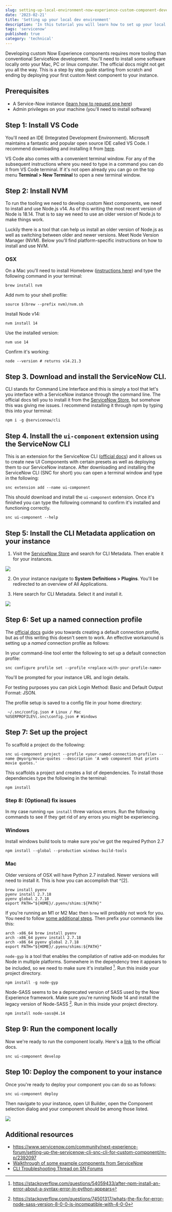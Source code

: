 ```yaml
---
slug: setting-up-local-environment-now-experience-custom-component-development
date: '2023-02-21'
title: 'Setting up your local dev environment'
description: 'In this tutorial you will learn how to set up your local environment for development of custom Now Experience / UI Builder components'
tags: 'servicenow'
published: true
category: 'technical'
---
```



<YouTube id="QjUk1HnZwp4" />

Developing custom Now Experience components requires more tooling than conventional ServiceNow development. You'll need to install some software locally onto your Mac, PC or linux computer. The official docs might not get you all the way. This is a step by step guide starting from scratch and ending by deploying your first custom Next component to your instance.

## Prerequisites

-   A Service-Now instance ([learn how to request one here](https://developer.servicenow.com/dev.do#!/learn/learning-plans/rome/new_to_servicenow/app_store_learnv2_buildmyfirstapp_rome_personal_developer_instances))
-   Admin privileges on your machine (you'll need to install software)

## Step 1: Install VS Code

You'll need an IDE (Integrated Development Environment). Microsoft maintains a fantastic and popular open source IDE called VS Code. I recommend downloading and installing it from [here](https://code.visualstudio.com/download).

VS Code also comes with a convenient terminal window. For any of the subsequent instructions where you need to type in a command you can do it from VS Code terminal. If it's not open already you can go on the top menu **Terminal > New Terminal** to open a new terminal window.

## Step 2: Install NVM

To run the tooling we need to develop custom Next components, we need to install and use Node.js v14. As of this writing the most recent version of Node is 18.14. That is to say we need to use an older version of Node.js to make things work.

Luckily there is a tool that can help us install an older version of Node.js as well as switching between older and newer versions. Meet Node Version Manager (NVM). Below you'll find platform-specific instructions on how to install and use NVM.

### OSX

On a Mac you'll need to install Homebrew ([instructions here](https://collabnix.com/how-to-install-and-configure-nvm-on-mac-os/)) and type the following command in your terminal:

```shell
brew install nvm
```

Add nvm to your shell profile:

```shell
source $(brew --prefix nvm)/nvm.sh
```

Install Node v14:

```shell
nvm install 14
```

Use the installed version:

```shell
nvm use 14
```

Confirm it's working:

```shell
node --version # returns v14.21.3
```

## Step 3. Download and install the ServiceNow CLI.

CLI stands for Command Line Interface and this is simply a tool that let's you interface with a ServiceNow instance through the command line. The official docs tell you to install it from the [ServiceNow Store](https://store.servicenow.com/sn_appstore_store.do#!/store/home), but somehow this was giving me issues. I recommend installing it through npm by typing this into your terminal:

```shell
npm i -g @servicenow/cli
```

## Step 4. Install the `ui-component` extension using the ServiceNow CLI

This is an extension for the ServiceNow CLI ([official docs](https://developer.servicenow.com/dev.do#!/reference/next-experience/rome/cli/cli)) and it allows us to create new UI Components with certain presets as well as deploying them to our ServiceNow instance. After downloading and installing the ServiceNow CLI (SNC for short) you can open a terminal window and type in the following:

```shell
snc extension add --name ui-component
```

This should download and install the `ui-component` extension. Once it's finished you can type the following command to confirm it's installed and functioning correctly.

```shell
snc ui-component --help
```

## Step 5: Install the CLI Metadata application on your instance

1. Visit the [ServiceNow Store](https://store.servicenow.com) and search for CLI Metadata. Then enable it for your instances.

![](/assets/20230217102210.png)

2. On your instance navigate to **System Definitions > Plugins**. You'll be redirected to an overview of All Applications.

3. Here search for CLI Metadata. Select it and install it.

![](/assets/20230217102441.png)

## Step 6: Set up a named connection profile

The [official docs](https://docs.servicenow.com/bundle/sandiego-application-development/page/build/servicenow-cli/task/configure-profile.html) guide you towards creating a default connection profile, but as of this writing this doesn't seem to work. An effective workaround is setting up a _named_ connection profile as follows:

In your command-line tool enter the following to set up a default connection profile:

```shell
snc configure profile set --profile <replace-with-your-profile-name>
```

You'll be prompted for your instance URL and login details.

For testing purposes you can pick Login Method: Basic and Default Output Format: JSON.

The profile setup is saved to a config file in your home directory:

```shell
 ~/.snc/config.json # Linux / Mac
%USERPROFILE%\.snc\config.json # Windows
```

## Step 7: Set up the project

To scaffold a project do the following:

```shell
snc ui-component project --profile <your-named-connection-profile> --name @myorg/movie-quotes --description 'A web component that prints movie quotes.'
```

This scaffolds a project and creates a list of dependencies. To install those dependencies type the following in the terminal:

```shell
npm install
```

### Step 8: (Optional) fix issues

In my case running `npm install` threw various errors. Run the following commands to see if they get rid of any errors you might be experiencing.

### Windows

Install windows build tools to make sure you've got the required Python 2.7

```shell
npm install --global --production windows-build-tools
```

### Mac

Older versions of OSX will have Python 2.7 installed. Newer versions will need to install it. This is how you can accomplish that ^[2].

```shell
brew install pyenv
pyenv install 2.7.18
pyenv global 2.7.18
export PATH="${HOME}/.pyenv/shims:${PATH}"
```

If you're running an M1 or M2 Mac then `brew` will probably not work for you. You need to follow [some additional steps](https://stackoverflow.com/questions/64882584/how-to-run-the-homebrew-installer-under-rosetta-2-on-m1-macbook). Then prefix your commands like this:

```shell
arch -x86_64 brew install pyenv
arch -x86_64 pyenv install 2.7.18
arch -x86_64 pyenv global 2.7.18
export PATH="${HOME}/.pyenv/shims:${PATH}"
```

`node-gyp` is a tool that enables the compilation of native add-on modules for Node in multiple platforms. Somewhere in the dependency tree it appears to be included, so we need to make sure it's installed [^3]. Run this inside your project directory.

```shell
npm install -g node-gyp
```

Node-SASS seems to be a deprecated version of SASS used by the Now Experience framework. Make sure you're running Node 14 and install the legacy version of Node-SASS [^1]. Run in this inside your project directory.

```shell
npm install node-sass@4.14
```

## Step 9: Run the component locally

Now we're ready to run the component locally. Here's a [link](https://docs.servicenow.com/bundle/tokyo-application-development/page/build/components/task/develop-component.html) to the official docs.

```shell
snc ui-component develop
```

## Step 10: Deploy the component to your instance

Once you're ready to deploy your component you can do so as follows:

```shell
snc ui-component deploy
```

Then navigate to your instance, open UI Builder, open the Component selection dialog and your component should be among those listed.

![](/assets/20230221184006.png)

[^1]: https://stackoverflow.com/questions/74501317/whats-the-fix-for-error-node-sass-version-8-0-0-is-incompatible-with-4-0-0
[^2]: https://github.com/TryGhost/node-sqlite3/issues/1552#issuecomment-1075059490
[^3]: https://stackoverflow.com/questions/54059433/after-npm-install-an-error-about-a-syntax-error-in-python-appears

## Additional resources

-   https://www.servicenow.com/community/next-experience-forum/setting-up-the-servicenow-cli-snc-cli-for-custom-component/m-p/2392097
-   [Walkthrough of some example components from ServiceNow](https://developer.servicenow.com/dev.do#!/reference/next-experience/sandiego/ui-framework/examples/counter)
-   [CLI Troubleshooting Thread on SN Forums](https://www.servicenow.com/community/developer-articles/now-cli-troubleshooting/ta-p/2322948)
